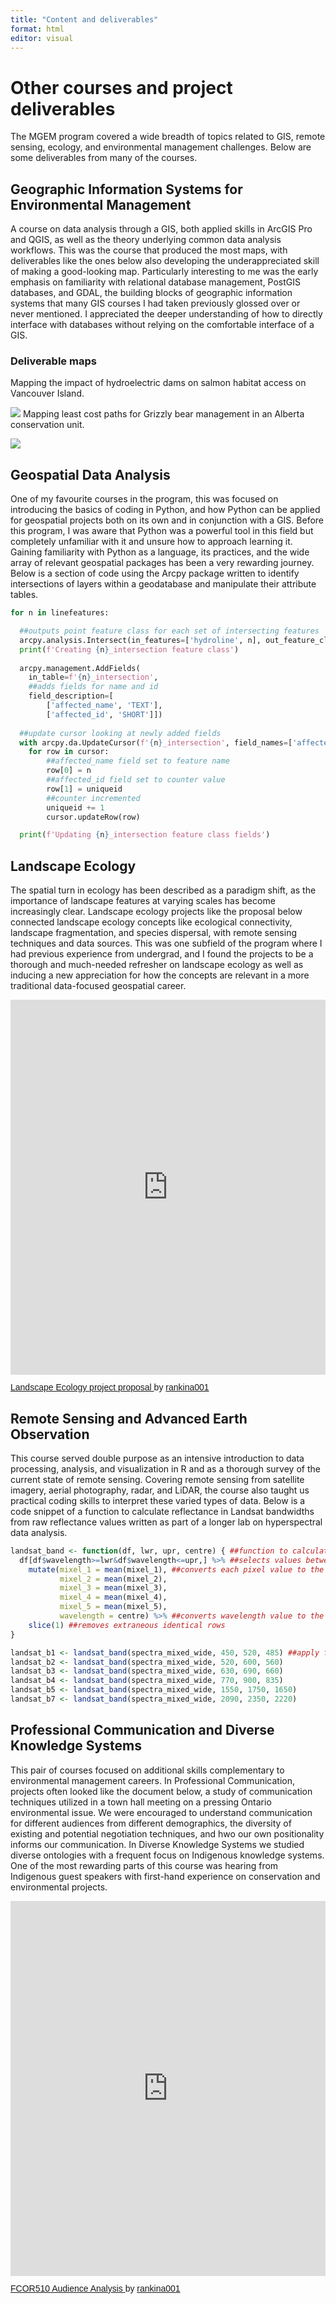 ```yaml
---
title: "Content and deliverables"
format: html
editor: visual
---
```


# Other courses and project deliverables

The MGEM program covered a wide breadth of topics related to GIS, remote sensing, ecology, and environmental management challenges. Below are some deliverables from many of the courses.

## Geographic Information Systems for Environmental Management

A course on data analysis through a GIS, both applied skills in ArcGIS Pro and QGIS, as well as the theory underlying common data analysis workflows. This was the course that produced the most maps, with deliverables like the ones below also developing the underappreciated skill of making a good-looking map.
Particularly interesting to me was the early emphasis on familiarity with relational database management, PostGIS databases, and GDAL, the building blocks of geographic information systems that many GIS courses I had taken previously glossed over or never mentioned. I appreciated the deeper understanding of how to directly interface with databases without relying on the comfortable interface of a GIS.

### Deliverable maps

Mapping the impact of hydroelectric dams on salmon habitat access on Vancouver Island.

![](images/dams_map.png) Mapping least cost paths for Grizzly bear management in an Alberta conservation unit.

![](images/GEM510_Lab5.png)

## Geospatial Data Analysis

One of my favourite courses in the program, this was focused on introducing the basics of coding in Python, and how Python can be applied for geospatial projects both on its own and in conjunction with a GIS. Before this program, I was aware that Python was a powerful tool in this field but completely unfamiliar with it and unsure how to approach learning it. Gaining familiarity with Python as a language, its practices, and the wide array of relevant geospatial packages has been a very rewarding journey. Below is a section of code using the Arcpy package written to identify intersections of layers within a geodatabase and manipulate their attribute tables.

```python
for n in linefeatures:

  ##outputs point feature class for each set of intersecting features
  arcpy.analysis.Intersect(in_features=['hydroline', n], out_feature_class=f'{n}_intersection', output_type='POINT')
  print(f'Creating {n}_intersection feature class')
  
  arcpy.management.AddFields(
    in_table=f'{n}_intersection', 
    ##adds fields for name and id
    field_description=[
        ['affected_name', 'TEXT'],
        ['affected_id', 'SHORT']])
  
  ##update cursor looking at newly added fields
  with arcpy.da.UpdateCursor(f'{n}_intersection', field_names=['affected_name', 'affected_id']) as cursor:
    for row in cursor:
        ##affected_name field set to feature name
        row[0] = n
        ##affected_id field set to counter value
        row[1] = uniqueid
        ##counter incremented
        uniqueid += 1
        cursor.updateRow(row)

  print(f'Updating {n}_intersection feature class fields')
```

## Landscape Ecology

The spatial turn in ecology has been described as a paradigm shift, as the importance of landscape features at varying scales has become increasingly clear. Landscape ecology projects like the proposal below connected landscape ecology concepts like ecological connectivity, landscape fragmentation, and species dispersal, with remote sensing techniques and data sources. This was one subfield of the program where I had previous experience from undergrad, and I found the projects to be a thorough and much-needed refresher on landscape ecology as well as inducing a new appreciation for how the concepts are relevant in a more traditional data-focused geospatial career.

```{=html}
 <iframe class="scribd_iframe_embed" title="Landscape Ecology project proposal" src="https://www.scribd.com/embeds/834039755/content?start_page=1&view_mode=scroll&access_key=key-2FnofZ53aiyZgWNgUf1g&scribd_rebrand=true" tabindex="0" data-auto-height="true" data-aspect-ratio="0.7729220222793488" scrolling="no" width="100%" height="600" frameborder="0" ></iframe> <p style="margin: 12px auto 6px auto; font-family: Helvetica,Arial,Sans-serif; font-size: 14px; line-height: normal; display: block;"> <a title="View Landscape Ecology project proposal on Scribd" href="https://www.scribd.com/document/834039755/Landscape-Ecology-project-proposal#from_embed" style="text-decoration: underline;"> Landscape Ecology project proposal </a> by <a title="View rankina001's profile on Scribd" href="https://www.scribd.com/user/842686140/rankina001#from_embed" style="text-decoration: underline;" > rankina001 </a> </p> 
```
 
## Remote Sensing and Advanced Earth Observation

This course served double purpose as an intensive introduction to data processing, analysis, and visualization in R and as a thorough survey of the current state of remote sensing. Covering remote sensing from satellite imagery, aerial photography, radar, and LiDAR, the course also taught us practical coding skills to interpret these varied types of data. Below is a code snippet of a function to calculate reflectance in Landsat bandwidths from raw reflectance values written as part of a longer lab on hyperspectral data analysis.

``` r
landsat_band <- function(df, lwr, upr, centre) { ##function to calculate each landsat band value
  df[df$wavelength>=lwr&df$wavelength<=upr,] %>% ##selects values between given lower and upper wavelengths
    mutate(mixel_1 = mean(mixel_1), ##converts each pixel value to the mean of the chosen wavelengths
           mixel_2 = mean(mixel_2),
           mixel_3 = mean(mixel_3),
           mixel_4 = mean(mixel_4),
           mixel_5 = mean(mixel_5),
           wavelength = centre) %>% ##converts wavelength value to the value of the centre of the band
    slice(1) ##removes extraneous identical rows
}

landsat_b1 <- landsat_band(spectra_mixed_wide, 450, 520, 485) ##apply function for each band
landsat_b2 <- landsat_band(spectra_mixed_wide, 520, 600, 560)
landsat_b3 <- landsat_band(spectra_mixed_wide, 630, 690, 660)
landsat_b4 <- landsat_band(spectra_mixed_wide, 770, 900, 835) 
landsat_b5 <- landsat_band(spectra_mixed_wide, 1550, 1750, 1650)
landsat_b7 <- landsat_band(spectra_mixed_wide, 2090, 2350, 2220)
``` 
 
## Professional Communication and Diverse Knowledge Systems

This pair of courses focused on additional skills complementary to environmental management careers. In Professional Communication, projects often looked like the document below, a study of communication techniques utilized in a town hall meeting on a pressing Ontario environmental issue. We were encouraged to understand communication for different audiences from different demographics, the diversity of existing and potential negotiation techniques, and hwo our own positionality informs our communication. In Diverse Knowledge Systems we studied diverse ontologies with a frequent focus on Indigenous knowledge systems. One of the most rewarding parts of this course was hearing from Indigenous guest speakers with first-hand experience on conservation and environmental projects.

```{=html} 
<iframe class="scribd_iframe_embed" title="FCOR510 Audience Analysis" src="https://www.scribd.com/embeds/834058303/content?start_page=1&view_mode=scroll&access_key=key-lVe7UjtI0rvUjWK1HQVy&scribd_rebrand=true" tabindex="0" data-auto-height="true" data-aspect-ratio="0.7729220222793488" scrolling="no" width="100%" height="600" frameborder="0" ></iframe> <p style="margin: 12px auto 6px auto; font-family: Helvetica,Arial,Sans-serif; font-size: 14px; line-height: normal; display: block;"> <a title="View FCOR510 Audience Analysis on Scribd" href="https://www.scribd.com/document/834058303/FCOR510-Audience-Analysis#from_embed" style="text-decoration: underline;"> FCOR510 Audience Analysis </a> by <a title="View rankina001's profile on Scribd" href="https://www.scribd.com/user/842686140/rankina001#from_embed" style="text-decoration: underline;" > rankina001 </a> </p> 
```
